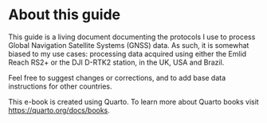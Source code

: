 # About this guide {.unnumbered}

This guide is a living document documenting the protocols I use to process Global Navigation Satellite Systems (GNSS) data. As such, it is somewhat biased to my use cases: processing data acquired using either the Emlid Reach RS2+ or the DJI D-RTK2 station, in the UK, USA and Brazil. 

Feel free to suggest changes or corrections, and to add base data instructions for other countries. 

This e-book is created using Quarto. To learn more about Quarto books visit <https://quarto.org/docs/books>.
